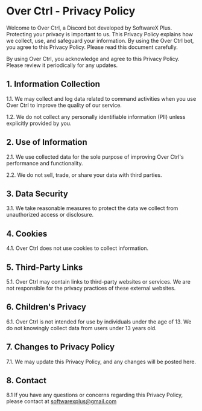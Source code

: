 # Over Ctrl - Privacy Policy

Welcome to Over Ctrl, a Discord bot developed by SoftwareX Plus. Protecting your privacy is important to us. This Privacy Policy explains how we collect, use, and safeguard your information. By using the Over Ctrl bot, you agree to this Privacy Policy. Please read this document carefully.

By using Over Ctrl, you acknowledge and agree to this Privacy Policy. Please review it periodically for any updates.

## 1. Information Collection

1.1. We may collect and log data related to command activities when you use Over Ctrl to improve the quality of our service.

1.2. We do not collect any personally identifiable information (PII) unless explicitly provided by you.

## 2. Use of Information

2.1. We use collected data for the sole purpose of improving Over Ctrl's performance and functionality.

2.2. We do not sell, trade, or share your data with third parties.

## 3. Data Security

3.1. We take reasonable measures to protect the data we collect from unauthorized access or disclosure.

## 4. Cookies

4.1. Over Ctrl does not use cookies to collect information.

## 5. Third-Party Links

5.1. Over Ctrl may contain links to third-party websites or services. We are not responsible for the privacy practices of these external websites.

## 6. Children's Privacy

6.1. Over Ctrl is not intended for use by individuals under the age of 13. We do not knowingly collect data from users under 13 years old.

## 7. Changes to Privacy Policy

7.1. We may update this Privacy Policy, and any changes will be posted here.

## 8. Contact

8.1 If you have any questions or concerns regarding this Privacy Policy, please contact at softwarexplus@gmail.com

